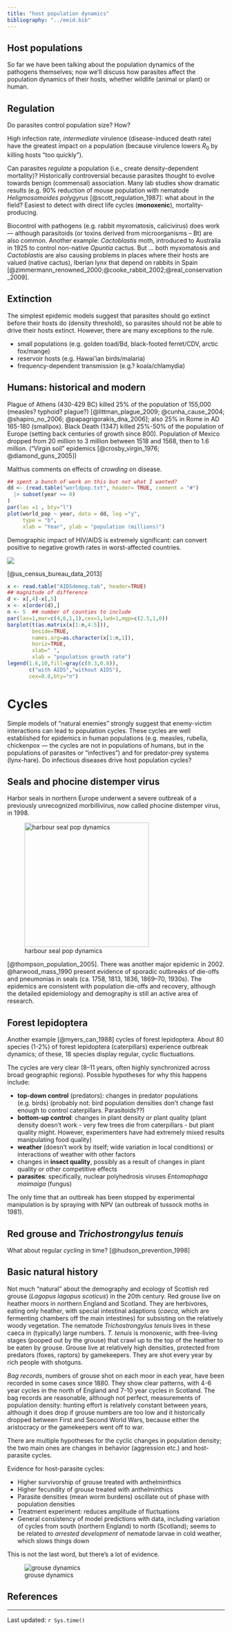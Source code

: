 ```yaml
---
title: "host population dynamics"
bibliography: "../eeid.bib"
---
```


## Host populations

So far we have been talking about the population dynamics of the
pathogens themselves; now we'll discuss how parasites affect the
population dynamics of their hosts, whether wildlife (animal or plant)
or human.

## Regulation

Do parasites control population size? How?

High infection rate, *intermediate* virulence (disease-induced death rate) have the greatest impact on a population (because virulence lowers $R_0$ by killing hosts "too quickly").

Can parasites *regulate* a population (i.e., create density-dependent
mortality)? Historically controversial because parasites thought to
evolve towards benign (commensal) association. Many lab studies show
dramatic results (e.g. 90% reduction of mouse population with nematode
*Heligmosomoides polygyrus* [@scott_regulation_1987]: what about in the field? Easiest to detect with direct life cycles (**monoxenic**), mortality-producing.

Biocontrol with pathogens (e.g. rabbit myxomatosis, calicivirus) does
work --- although parasitoids (or toxins derived from microorganisms --
Bt) are also common. Another example: *Cactoblastis* moth, introduced to
Australia in 1925 to control non-native *Opuntia* cactus. But ... both
myxomatosis and *Cactoblastis* are also causing problems in places where
their hosts  are valued (native cactus), Iberian lynx that
depend on rabbits in Spain [@zimmermann_renowned_2000;@cooke_rabbit_2002;@real_conservation_2009].

## Extinction

The simplest epidemic models suggest that parasites should go extinct
before their hosts do (density threshold), so parasites should not be
able to drive their hosts extinct. However, there are many exceptions
to the rule.

- small populations (e.g. golden toad/Bd, black-footed ferret/CDV, arctic fox/mange)
- reservoir hosts (e.g. Hawai'ian birds/malaria)
- frequency-dependent transmission (e.g.? koala/chlamydia)

## Humans: historical and modern

Plague of Athens (430-429 BC) killed 25% of the population of 155,000
(measles? typhoid? plague?) [@littman_plague_2009; @cunha_cause_2004; @shapiro_no_2006; @papagrigorakis_dna_2006]; also 25% in Rome in AD 165-180 (smallpox). Black Death
(1347) killed 25%-50% of the population of Europe (setting back
centuries of growth since 800). Population of Mexico dropped from 20
million to 3 million between 1518 and 1568, then to 1.6 million.
("Virgin soil" epidemics [@crosby_virgin_1976; @diamond_guns_2005])

Malthus comments on effects of *crowding* on disease.

```r
## spent a bunch of work on this but not what I wanted?
dd <- (read.table("worldpop.txt", header= TRUE, comment = "#")
  |> subset(year >= 0)
)
par(las =1 , bty="l")
plot(world_pop ~ year, data = dd, log ="y",
     type = "b",
     xlab = "Year", ylab = "population (millions)")
```

Demographic impact of HIV/AIDS is extremely significant: can convert
positive to negative growth rates in worst-affected countries.

![](pix/aids_impact.png) 

[@us_census_bureau_data_2013]

```r
x <- read.table("AIDSdemog.tab", header=TRUE)
## magnitude of difference
d <- x[,4]-x[,5]
x <- x[order(d),]
n <- 5  ## number of counties to include
par(las=1,mar=c(4,6,1,1),cex=1,lwd=1,mgp=c(2.5,1,0))
barplot(t(as.matrix(x[1:n,4:5])),
        beside=TRUE,
        names.arg=as.character(x[1:n,1]),
        horiz=TRUE,
        xlab=" ",
        xlab = "population growth rate")
legend(1.6,10,fill=gray(c(0.3,0.8)),
       c("with AIDS","without AIDS"),
       cex=0.8,bty="n")
```

# Cycles

Simple models of "natural enemies" strongly suggest that enemy-victim
interactions can lead to population cycles. These cycles are well
established for epidemics in human populations (e.g. measles, rubella,
chickenpox --- the cycles are not in populations of humans, but in the
populations of parasites or "infectives") and for predator-prey systems
(lynx-hare). Do infectious diseases drive host population cycles?

## Seals and phocine distemper virus

Harbor seals in northern Europe underwent a severe outbreak of a
previously unrecognized morbillivirus, now called phocine distemper
virus, in 1998.

![harbour seal pop dynamics](pix/lonergan_pdv.png){height="3in"}

[@thompson_population_2005]. There was another major epidemic in
2002. @harwood_mass_1990 present evidence of sporadic outbreaks of
die-offs and pneumonias in seals (ca. 1758, 1813, 1836, 1869--70,
1930s). The epidemics are consistent with population die-offs and
recovery, although the detailed epidemiology and demography is still an
active area of research.

## Forest lepidoptera

Another example [@myers_can_1988] cycles of forest lepidoptera. About 80 species (1-2%)
of forest lepidoptera (caterpillars) experience outbreak dynamics; of
these, 18 species display regular, cyclic fluctuations.

The cycles are very clear (8--11 years, often highly synchronized across
broad geographic regions). Possible hypotheses for why this happens
include:

- **top-down control** (predators): changes in predator populations (e.g. birds)
(probably not: bird population densities don't change fast enough to
control caterpillars. Parasitoids??)
- **bottom-up control**: changes in plant density *or* plant quality
(plant density doesn't work - very few trees die from caterpillars -
but plant quality might. However, experimenters have had extremely
mixed results manipulating food quality)
- **weather** (doesn't work by itself; wide variation in local conditions)
or interactions of weather with other factors
- changes in **insect quality**, possibly as a result of changes in plant
quality or other competitive effects
- **parasites**: specifically, nuclear polyhedrosis viruses *Entomophaga maimaiga* (fungus)

The only time that an outbreak has been stopped by experimental manipulation is
by spraying with NPV (an outbreak of tussock moths in 1981).

## Red grouse and *Trichostrongylus tenuis*

What about regular *cycling* in time?  [@hudson_prevention_1998]

## Basic natural history

Not much "natural" about the demography and ecology of Scottish
red grouse (*Lagopus lagopus scoticus*) in the 20th century. Red grouse
live on heather moors in northern England and Scotland. They are
herbivores, eating only heather, with special intestinal adaptions
(*caeca*, which are fermenting chambers off the main intestines) for
subsisting on the relatively woody vegetation. The nematode
*Trichostrongylus tenuis* lives in these caeca in (typically) large
numbers. *T. tenuis* is monoxenic, with free-living stages (pooped out
by the grouse) that crawl up to the top of the heather to be eaten by
grouse. Grouse live at relatively high densities, protected from
predators (foxes, raptors) by gamekeepers. They are shot every year by
rich people with shotguns.

*Bag records*, numbers of grouse shot on each moor in each year, have
been recorded in some cases since 1880. They show clear patterns, with
4-6 year cycles in the north of England and 7-10 year cycles in
Scotland. The bag records are reasonable, although not perfect,
measurements of population density: hunting effort is relatively
constant between years, although it does drop if grouse numbers are too
low and it historically dropped between First and Second World Wars,
because either the aristocracy or the gamekeepers went off to war.

There are multiple hypotheses for the cyclic changes in population
density; the two main ones are changes in behavior (aggression etc.) and
host-parasite cycles.

Evidence for host-parasite cycles:

- Higher survivorship of grouse treated with anthelminthics
- Higher fecundity of grouse treated with anthelminthics
- Parasite densities (mean worm burdens) oscillate out of phase with
population densities
- Treatment experiment: reduces amplitude of fluctuations
-   General consistency of model predictions with data, including
variation of cycles from south (northern England) to north
(Scotland); seems to be related to *arrested development* of
nematode larvae in cold weather, which slows things down

This is not the last word, but there's a lot of evidence.

![grouse dynamics](pix/hudson_grouse.png)

##  References
 
::: {#refs}
:::

---

Last updated: `r Sys.time()`
